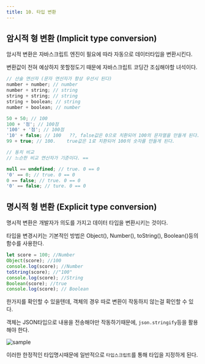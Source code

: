 ```yaml
---
title: 10. 타입 변환
---
```


## 암시적 형 변환 (Implicit type conversion)

암시적 변환은 자바스크립트 엔진이 필요에 따라 자동으로 데이터타입을 변환시킨다.

변환값이 전혀 예상하지 못할정도기 때문에 자바스크립트 코딩간 조심해야할 녀석이다.

```jsx
// 산술 연산자 (문자 연산자가 항상 우선시 된다)
number + number; // number
number + string; // string
string + string; // string
string + boolean; // string
number + boolean; // number

50 + 50; // 100
100 + '점'; // 100점
'100' + '점'; // 100점
'10' + false; // 100   ??, false값은 0으로 치환되어 100의 문자열을 만들게 된다.
99 + true; // 100.    true값은 1로 치환되어 100의 숫자를 만들게 된다.

// 동치 비교
// 느슨한 비교 연산자가 기준이다. ==

null == undefined; // true. 0 == 0
'0' == 0; // true. 0 == 0
0 == false; // true. 0 == 0
'0' == false; // ture. 0 == 0
```

## 명시적 형 변환 (Explicit type conversion)

명시적 변환은 개발자가 의도를 가지고 데이터 타입을 변환시키는 것이다.

타입을 변경시키는 기본적인 방법은 Object(), Number(), toString(), Boolean()등의 함수를 사용한다.

```jsx
let score = 100; //Number
Object(score); //100
console.log(score); //Number
toString(score); //"100"
console.log(score); //String
Boolean(score); //true
console.log(score); // Boolean
```

한가지를 확인할 수 있을텐데, 객체의 경우 따로 변환이 작동하지 않는걸 확인할 수 있다.

객체는 JSON타입으로 내용을 전송해야만 작동하기때문에, `json.stringify`등을 활용해야 한다.

![sample](/img/2024-05-20-18-28-32.png)

이러한 한정적인 타입명시때문에 일반적으로 `타입스크립트`를 통해 타입을 지정하게 된다.
